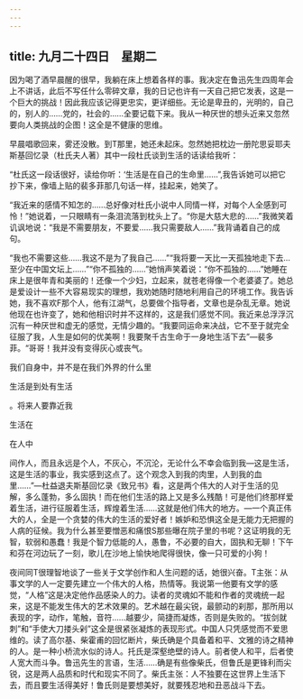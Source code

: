 ```yaml
---
---
---
```

title: 九月二十四日　星期二
---




因为喝了酒早晨醒的很早，我躺在床上想着各样的事。我决定在鲁迅先生四周年会上不讲话，此后不写任什么零碎文章，我的日记也许有一天自己把它发表，这是一个巨大的挑战！因此我应该记得更忠实，更详细些。无论是卑丑的，光明的，自己的，别人的……党的，社会的……全要记载下来。我从一种厌世的想头近来又忽然要向人类挑战的企图！这全是不健康的思维。

早晨唱歌回来，雾还没散。到T那里，她还未起床。忽然她把枕边一册陀思妥耶夫斯基回忆录（杜氏夫人著）其中一段杜氏谈到生活的话读给我听：

“杜氏这一段话很好，读给你听：‘生活是在自己的生命里……”,我告诉她可以把它抄下来，像墙上贴的裴多菲那几句话一样，挂起来，她笑了。

“我近来的感情不知怎的……总好像对杜氏小说中人同情一样，对每个人全感到可怜！”她说着，一只眼睛有一条泪流落到枕头上了。“你是大慈大悲的……”我微笑着讥讽地说：“我是不需要朋友，不要爱……我只需要敌人……”我背诵着自己的成句。

“我也不需要这些……我这不是为了我自己……”“我将要一天比一天孤独地走下去…至少在中国文坛上……”“你不孤独的……”她悄声笑着说：“你不孤独的……”她睡在床上是很年青和美丽的！还像一个少妇，立起来，就苍老得像一个老婆婆了。她总是爱设计一些不大容易现实的理想，我劝她随时随地利用自己的环境工作。我告诉她，我不喜欢F那个人，他有江湖气，总要做个指导者，文章也是杂乱无章。她说他现在也许变了，她和他相识时并不这样的，这是我们感觉不同。我近来总浮浮沉沉有一种厌世和虚无的感觉，无情少趣的。“我要同运命来决战，它不至于就完全征服了我，人生是如何的优美啊！我要聚千古生命于一身地生活下去”―裴多菲。“哥哥！我并没有变得灰心或丧气。

我们自身中，并不是在我们外界的什么里

生活是到处有生活

。将来人要靠近我

生活在

在人中

间作人，而且永远是个人，不灰心，不沉沦，无论什么不幸会临到我―这是生活，这是生活的事业，我实感到这点了。这个观念入到我的肉里，人到我的血里……”―杜益退夫斯基回忆录《致兄书》看，这是两个伟大的人对于生活的见解，多么蓬勃，多么固执！而在他们生活的路上又是多么残酷！可是他们终那样爱着生活，进行征服着生活，辉煌着生活……这就是他们伟大的地方。―一个真正伟大的人，全是一个贪婪的伟大的生活的爱好者！嫉妒和恐惧这全是无能力无把握的人病的征候。我为什么甚至要憎恶和痛恨S那些曝在院子里的书呢？这证明我的无智，软弱和愚蠢！我是个智力低能的人，愚鲁，不必要的自大，固执和无聊！下午和芬在河边玩了一刻，歌儿在沙地上愉快地爬得很快，像一只可爱的小狗！

夜间同T很理智地谈了一些关于文学创作和人生问题的话，她很兴奋。T主张：从事文学的人一定要先建立一个伟大的人格，热情等。我说第一他要有文学的感觉，“人格”这是决定他作品感染人的力。读者的灵魂如不能和作者的灵魂统一起来，这是不能发生伟大的艺术效果的。艺术越在最尖锐，最颤动的刹那，那所用以表现的字，动作，笔触，音符……越要少，简捷而凝炼，否则是失败的。“拔剑就刺”和“手使大刀搂头剁”这全是很紧张凝炼的表现形式。中国人只凭感觉而不爱思维的。读了高尔基、柴霍甫的回忆断片，柴氏确是个具备着和平、文雅的诗之精神的人。是一种小桥流水似的诗人。托氏是深壑绝壁的诗人。前者使人和平，后者使人宽大而斗争。鲁迅先生的言语，生活……确是有些像柴氏，但鲁氏是更锋利而尖锐，这是两人品质和时代和现实不同了。柴氏主张：人不独要在这世界上生活下去，而且要生活得美好！鲁氏则是要想美好，就要残忍地和丑恶战斗下去。